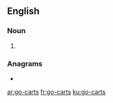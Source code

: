 ==English==

===Noun===
{{head|en|noun plural form}}

# {{plural of|go-cart|lang=en}}

===Anagrams===
* {{l|en|gastroc}}

[[ar:go-carts]]
[[fr:go-carts]]
[[ku:go-carts]]